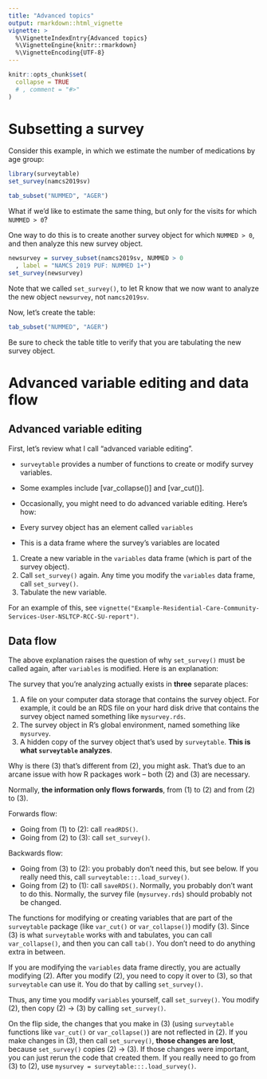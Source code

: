 ```yaml
---
title: "Advanced topics"
output: rmarkdown::html_vignette
vignette: >
  %\VignetteIndexEntry{Advanced topics}
  %\VignetteEngine{knitr::rmarkdown}
  %\VignetteEncoding{UTF-8}
---
```


```r
knitr::opts_chunk$set(
  collapse = TRUE
  # , comment = "#>"
)
```

# Subsetting a survey

Consider this example, in which we estimate the number of medications by age group:

```r
library(surveytable)
set_survey(namcs2019sv)
```

```r
tab_subset("NUMMED", "AGER")
```

What if we'd like to estimate the same thing, but only for the visits for which `NUMMED > 0`?

One way to do this is to create another survey object for which `NUMMED > 0`, and then analyze this new survey object. 

```r
newsurvey = survey_subset(namcs2019sv, NUMMED > 0
  , label = "NAMCS 2019 PUF: NUMMED 1+")
set_survey(newsurvey)
```

Note that we called `set_survey()`, to let R know that we now want to analyze the new object `newsurvey`, not `namcs2019sv`. 

Now, let's create the table:

```r
tab_subset("NUMMED", "AGER")
```

Be sure to check the table title to verify that you are tabulating the new survey object. 

# Advanced variable editing and data flow

## Advanced variable editing

First, let's review what I call "advanced variable editing".

* `surveytable` provides a number of functions to create or modify survey variables. 
* Some examples include [var_collapse()] and [var_cut()].
* Occasionally, you might need to do advanced variable editing. Here's how:

* Every survey object has an element called `variables`
* This is a data frame where the survey's variables are located

1. Create a new variable in the `variables` data frame (which is part of the survey object).
2. Call `set_survey()` again. Any time you modify the `variables` data frame, call `set_survey()`.
3. Tabulate the new variable.

For an example of this, see `vignette("Example-Residential-Care-Community-Services-User-NSLTCP-RCC-SU-report")`.

## Data flow

The above explanation raises the question of why `set_survey()` must be called again, after `variables` is modified. Here is an explanation:

The survey that you're analyzing actually exists in **three** separate places: 

1. A file on your computer data storage that contains the survey object. For example, it could be an RDS file on your hard disk drive that contains the survey object named something like `mysurvey.rds`.
2. The survey object in R's global environment, named something like `mysurvey`.
3. A hidden copy of the survey object that's used by `surveytable`. **This is what `surveytable` analyzes**. 

Why is there (3) that's different from (2), you might ask. That's due to an arcane issue with how R packages work -- both (2) and (3) are necessary. 

Normally, **the information only flows forwards**, from (1) to (2) and from (2) to (3). 

Forwards flow:

* Going from (1) to (2): call `readRDS()`.
* Going from (2) to (3): call `set_survey()`.

Backwards flow:

* Going from (3) to (2): you probably don't need this, but see below. If you really need this, call `surveytable:::.load_survey()`.
* Going from (2) to (1): call `saveRDS()`. Normally, you probably don't want to do this. Normally, the survey file (`mysurvey.rds`) should probably not be changed. 

The functions for modifying or creating variables that are part of the `surveytable` package (like `var_cut()` or `var_collapse()`) modify (3). Since (3) is what `surveytable` works with and tabulates, you can call `var_collapse()`, and then you can call `tab()`. You don't need to do anything extra in between. 

If you are modifying the `variables` data frame directly, you are actually modifying (2). After you modify (2), you need to copy it over to (3), so that `surveytable` can use it. You do that by calling `set_survey()`. 

Thus, any time you modify `variables` yourself, call `set_survey()`. You modify (2), then copy (2) -> (3) by calling `set_survey()`. 

On the flip side, the changes that you make in (3) (using `surveytable` functions like `var_cut()` or `var_collapse()`) are not reflected in (2). If you make changes in (3), then call `set_survey()`, **those changes are lost**, because `set_survey()` copies (2) -> (3). If those changes were important, you can just rerun the code that created them. If you really need to go from (3) to (2), use `mysurvey = surveytable:::.load_survey()`.

